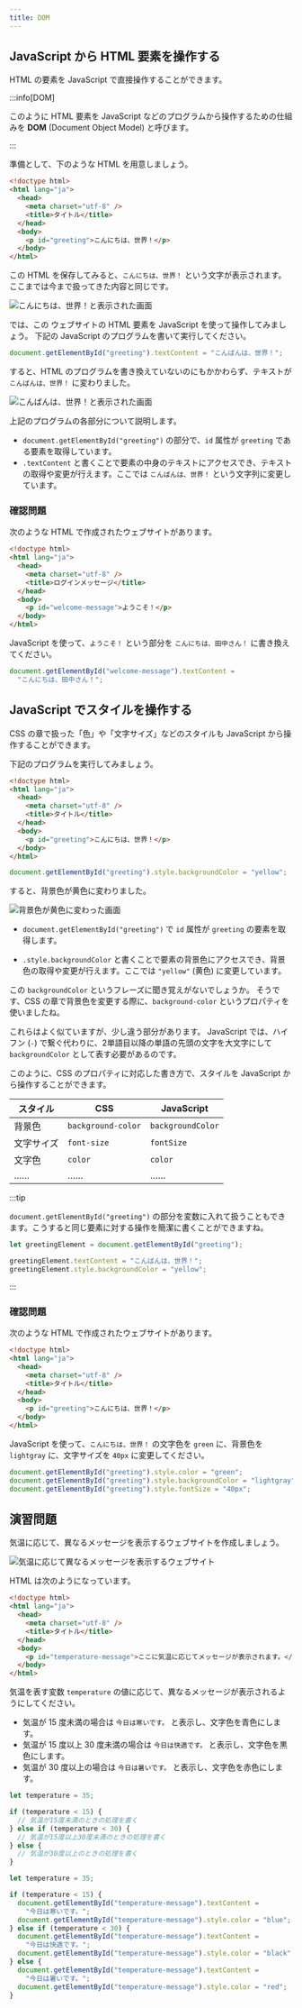 ```yaml
---
title: DOM
---
```


## JavaScript から HTML 要素を操作する

HTML の要素を JavaScript で直接操作することができます。

:::info[DOM]

このように HTML 要素を JavaScript などのプログラムから操作するための仕組みを **<Term>DOM</Term>** (Document Object Model) と呼びます。

:::

準備として、下のような HTML を用意しましょう。

```html title="HTML のプログラム"
<!doctype html>
<html lang="ja">
  <head>
    <meta charset="utf-8" />
    <title>タイトル</title>
  </head>
  <body>
    <p id="greeting">こんにちは、世界！</p>
  </body>
</html>
```

この HTML を保存してみると、`こんにちは、世界！` という文字が表示されます。
ここまでは今まで扱ってきた内容と同じです。

![こんにちは、世界！と表示された画面](./before-change.jpg)

では、この ウェブサイトの HTML 要素を JavaScript を使って操作してみましょう。
下記の JavaScript のプログラムを書いて実行してください。

```js
document.getElementById("greeting").textContent = "こんばんは、世界！";
```

<ViewSource url={import.meta.url} path="_samples/get-element-by-id" />

すると、HTML のプログラムを書き換えていないのにもかかわらず、テキストが `こんばんは、世界！` に変わりました。

![こんばんは、世界！と表示された画面](./changed-by-dom.jpg)

上記のプログラムの各部分について説明します。

- `document.getElementById("greeting")` の部分で、`id` 属性が `greeting` である要素を取得しています。
- `.textContent` と書くことで要素の中身のテキストにアクセスでき、テキストの取得や変更が行えます。ここでは `こんばんは、世界！` という文字列に変更しています。

### 確認問題

次のような HTML で作成されたウェブサイトがあります。

```html
<!doctype html>
<html lang="ja">
  <head>
    <meta charset="utf-8" />
    <title>ログインメッセージ</title>
  </head>
  <body>
    <p id="welcome-message">ようこそ！</p>
  </body>
</html>
```

JavaScript を使って、`ようこそ！` という部分を `こんにちは、田中さん！` に書き換えてください。

<Answer title="ウェルカムメッセージの書き換え">

```js
document.getElementById("welcome-message").textContent =
  "こんにちは、田中さん！";
```

<ViewSource url={import.meta.url} path="_samples/change-welcome-message" />

</Answer>

## JavaScript でスタイルを操作する

CSS の章で扱った「色」や「文字サイズ」などのスタイルも JavaScript から操作することができます。

下記のプログラムを実行してみましょう。

```html
<!doctype html>
<html lang="ja">
  <head>
    <meta charset="utf-8" />
    <title>タイトル</title>
  </head>
  <body>
    <p id="greeting">こんにちは、世界！</p>
  </body>
</html>
```

```js
document.getElementById("greeting").style.backgroundColor = "yellow";
```

<ViewSource url={import.meta.url} path="_samples/css" />

すると、背景色が黄色に変わりました。

![背景色が黄色に変わった画面](./change-style.jpg)

- `document.getElementById("greeting")` で `id` 属性が `greeting` の要素を取得します。

- `.style.backgroundColor` と書くことで要素の背景色にアクセスでき、背景色の取得や変更が行えます。ここでは `"yellow"` (黄色) に変更しています。

この `backgroundColor` というフレーズに聞き覚えがないでしょうか。
そうです、CSS の章で背景色を変更する際に、`background-color` という<Term type="cssProperty">プロパティ</Term>を使いましたね。

これらはよく似ていますが、少し違う部分があります。
JavaScript では、ハイフン (`-`) で繋ぐ代わりに、2単語目以降の単語の先頭の文字を大文字にして `backgroundColor` として表す必要があるのです。

このように、CSS の<Term type="cssProperty">プロパティ</Term>に対応した書き方で、スタイルを JavaScript から操作することができます。

| スタイル   | CSS                | JavaScript        |
| ---------- | ------------------ | ----------------- |
| 背景色     | `background-color` | `backgroundColor` |
| 文字サイズ | `font-size`        | `fontSize`        |
| 文字色     | `color`            | `color`           |
| ……         | ……                 | ……                |

:::tip

`document.getElementById("greeting")` の部分を変数に入れて扱うこともできます。こうすると同じ要素に対する操作を簡潔に書くことができますね。

```js
let greetingElement = document.getElementById("greeting");

greetingElement.textContent = "こんばんは、世界！";
greetingElement.style.backgroundColor = "yellow";
```

:::

### 確認問題

次のような HTML で作成されたウェブサイトがあります。

```html
<!doctype html>
<html lang="ja">
  <head>
    <meta charset="utf-8" />
    <title>タイトル</title>
  </head>
  <body>
    <p id="greeting">こんにちは、世界！</p>
  </body>
</html>
```

JavaScript を使って、`こんにちは、世界！` の文字色を `green` に、背景色を `lightgray` に、文字サイズを `40px` に変更してください。

<Answer title="スタイルの変更">

```js
document.getElementById("greeting").style.color = "green";
document.getElementById("greeting").style.backgroundColor = "lightgray";
document.getElementById("greeting").style.fontSize = "40px";
```

<ViewSource url={import.meta.url} path="_samples/change-style" />

</Answer>

## 演習問題

気温に応じて、異なるメッセージを表示するウェブサイトを作成しましょう。

![気温に応じて異なるメッセージを表示するウェブサイト](./temperature-message.drawio.svg)

HTML は次のようになっています。

```html
<!doctype html>
<html lang="ja">
  <head>
    <meta charset="utf-8" />
    <title>タイトル</title>
  </head>
  <body>
    <p id="temperature-message">ここに気温に応じてメッセージが表示されます。</p>
  </body>
</html>
```

気温を表す変数 `temperature` の値に応じて、異なるメッセージが表示されるようにしてください。

- 気温が 15 度未満の場合は `今日は寒いです。` と表示し、文字色を青色にします。
- 気温が 15 度以上 30 度未満の場合は `今日は快適です。` と表示し、文字色を黒色にします。
- 気温が 30 度以上の場合は `今日は暑いです。` と表示し、文字色を赤色にします。

```js
let temperature = 35;

if (temperature < 15) {
  // 気温が15度未満のときの処理を書く
} else if (temperature < 30) {
  // 気温が15度以上30度未満のときの処理を書く
} else {
  // 気温が30度以上のときの処理を書く
}
```

<Answer title="気温に応じて異なるメッセージを表示する">

```js
let temperature = 35;

if (temperature < 15) {
  document.getElementById("temperature-message").textContent =
    "今日は寒いです。";
  document.getElementById("temperature-message").style.color = "blue";
} else if (temperature < 30) {
  document.getElementById("temperature-message").textContent =
    "今日は快適です。";
  document.getElementById("temperature-message").style.color = "black";
} else {
  document.getElementById("temperature-message").textContent =
    "今日は暑いです。";
  document.getElementById("temperature-message").style.color = "red";
}
```

<ViewSource url={import.meta.url} path="_samples/temperature-message" />

</Answer>
